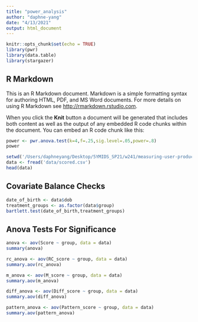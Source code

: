 ```yaml
---
title: "power_analysis"
author: "daphne-yang"
date: "4/13/2021"
output: html_document
---
```


```r
knitr::opts_chunk$set(echo = TRUE)
library(pwr)
library(data.table)
library(stargazer)
```

## R Markdown

This is an R Markdown document. Markdown is a simple formatting syntax for authoring HTML, PDF, and MS Word documents. For more details on using R Markdown see <http://rmarkdown.rstudio.com>.

When you click the **Knit** button a document will be generated that includes both content as well as the output of any embedded R code chunks within the document. You can embed an R code chunk like this:

```r
power <- pwr.anova.test(k=4,f=.25,sig.level=.05,power=.8)
power
```

```r
setwd('/Users/daphneyang/Desktop/5YMIDS_SP21/w241/measuring-user-productivity/')
data <- fread('data/scored.csv')
head(data)
```
## Covariate Balance Checks
```r
date_of_birth <- data$dob
treatment_groups <- as.factor(data$group)
bartlett.test(date_of_birth,treatment_groups)
```


## Anova Tests For Significance 

```r
anova <- aov(Score ~ group, data = data)
summary(anova)
```

```r
rc_anova <- aov(RC_score ~ group, data = data)
summary.aov(rc_anova)
```
```r
m_anova <- aov(M_score ~ group, data = data)
summary.aov(m_anova)
```
```r
diff_anova <- aov(Diff_score ~ group, data = data)
summary.aov(diff_anova)
```
```r
pattern_anova <- aov(Pattern_score ~ group, data = data)
summary.aov(pattern_anova)
```

